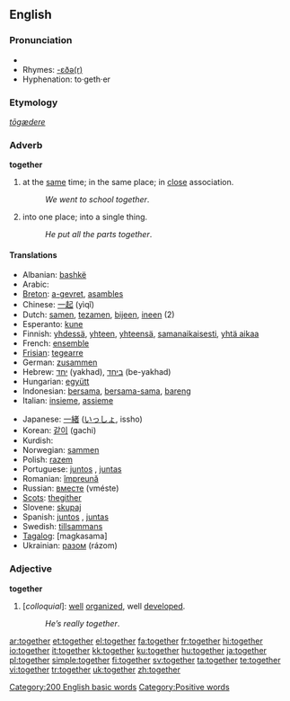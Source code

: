 {{wikipedia}}
==English==

{{rank|above|received|read|300|together|already|son|death}}

===Pronunciation===
* {{audio|en-us-together.ogg|Audio (US)}}
* Rhymes: [[Rhymes:English:-ɛðə(r)|-ɛðə(r)]]
* Hyphenation: to&middot;geth&middot;er

===Etymology===
{{OE.}} ''[[tōgædere]]''

===Adverb===
'''together'''

# at the [[same]] time; in the same place; in [[close]] association.
#: ''We went to school together''.
# into one place; into a single thing.
#: ''He put all the parts together''.

====Translations====
{{top}}
* Albanian: [[bashkë]]
* Arabic: {{Arab|[[معا|معًا]]}} {{IPAchar|(máʕan)}}
* [[Breton]]: [[a-gevret]], [[asambles]]
* Chinese: [[一起]] (yìqǐ)
* Dutch: [[samen]], [[tezamen]], [[bijeen]], [[ineen]] (2)
* Esperanto: [[kune]]
* Finnish: [[yhdessä]], [[yhteen]], [[yhteensä]], [[samanaikaisesti]], [[yhtä aikaa]]
* French: [[ensemble]]
* [[Frisian]]: [[tegearre]]
* German: [[zusammen]]
* Hebrew: [[יחד]] (yakhad), [[ביחד]] (be-yakhad)
* Hungarian: [[együtt]]
* Indonesian: [[sama|bersama]], [[sama|bersama-sama]], [[bareng]]
* Italian: [[insieme]], [[assieme]]
{{mid}}
* Japanese: [[一緒]] ([[いっしょ]], issho)
* Korean: [[같이]] (gachi)
* Kurdish: {{KUchar|[[پێکه‌وه‌]]}}
* Norwegian: [[sammen]]
* Polish: [[razem]]
* Portuguese: [[juntos]] {{m}}, [[juntas]] {{f}}
* Romanian: [[împreună]]
* Russian: [[вместе]] (vméste)
* [[Scots]]: [[thegither]]
* Slovene: [[skupaj]]
* Spanish: [[juntos]] {{m}}, [[juntas]] {{f}}
* Swedish: [[tillsammans]]
* [[Tagalog]]: [magkasama]
* Ukrainian: [[разом]] (rázom)

{{bottom}}

===Adjective===
'''together'''

# [''colloquial'']: [[well]] [[organize]]d, well [[develop]]ed.
#: ''He’s really together''.

[[Category:200 English basic words]]
[[Category:Positive words]]

[[ar:together]]
[[et:together]]
[[el:together]]
[[fa:together]]
[[fr:together]]
[[hi:together]]
[[io:together]]
[[it:together]]
[[kk:together]]
[[ku:together]]
[[hu:together]]
[[ja:together]]
[[pl:together]]
[[simple:together]]
[[fi:together]]
[[sv:together]]
[[ta:together]]
[[te:together]]
[[vi:together]]
[[tr:together]]
[[uk:together]]
[[zh:together]]